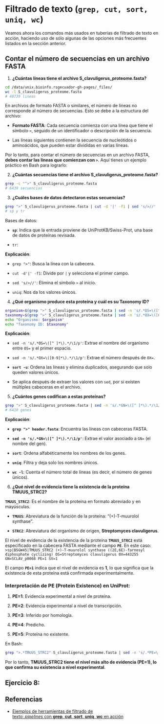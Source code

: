 # Filtrado de texto (`grep, cut, sort, uniq, wc`)

Veamos ahora los comandos más usados en tuberías de filtrado de texto en acción, haciendo uso de sólo algunas de las opciones más frecuentes listados en la sección anterior.

## Contar el número de secuencias en un archivo FASTA

1.  **¿Cuántas líneas tiene el archivo S_clavuligerus_proteome.fasta?**

``` .bash
cd /data/unix.bioinfo.rsgecuador-gh-pages/_files/
wc -l S_clavuligerus_proteome.fasta
# 40739 lineas
```

En archivos de formato FASTA o similares, el número de líneas no corresponde al número de secuencias. Esto se debe a la estructura del archivo:

-   **Formato FASTA**: Cada secuencia comienza con una línea que tiene el símbolo `>`, seguido de un identificador o descripción de la secuencia.

-   Las líneas siguientes contienen la secuencia de nucleótidos o aminoácidos, que pueden estar divididas en varias líneas.

Por lo tanto, para contar el número de secuencias en un archivo FASTA, **debes contar las líneas que comienzan con `>`**. Aquí tienes un ejemplo práctico en Bash para lograrlo:

2.  **¿Cuántas secuencias tiene el archivo S_clavuligerus_proteome.fasta?**

``` .bash
grep -c "^>" S_clavuligerus_proteome.fasta
# 6439 secuencias
```

3.  **¿Cuáles bases de datos detectaron estas secuencias?**

``` .bash
grep ">" S_clavuligerus_proteome.fasta | cut -d '|' -f1 | sed 's/>//' | uniq
# sp y tr
```

Bases de datos:

-   **`sp`**: Indica que la entrada proviene de UniProtKB/Swiss-Prot, una base de datos de proteínas revisada.

-   `tr`:

**Explicación**:

-   `grep ">"`: Busca la línea con la cabecera.

-   `cut -d'|' -f1`: Divide por `|` y selecciona el primer campo.

-   `sed 's/>//'`: Elimina el símbolo `>` al inicio.

-   `uniq`: Nos da los valores únicos.

4.  **¿Qué organismo produce esta proteína y cuál es su Taxonomy ID?**

``` .bash
organism=$(grep ">" S_clavuligerus_proteome.fasta | sed -n 's/.*OS=\([^ ]*\).*/\1/p' | sort -u)
taxonomy=$(grep ">" S_clavuligerus_proteome.fasta | sed -n 's/.*OX=\([0-9]*\).*/\1/p' | sort -u)
echo "Organismo: $organism"
echo "Taxonomy ID: $taxonomy"
```

**Explicación**:

-   `sed -n 's/.*OS=\([^ ]*\).*/\1/p'`: Extrae el nombre del organismo entre `OS=` y el primer espacio.

-   `sed -n 's/.*OX=\([0-9]*\).*/\1/p'`: Extrae el número después de `OX=`.

```{=html}
<!-- -->
```
-   **`sort -u`**: Ordena las líneas y elimina duplicados, asegurando que solo queden valores únicos.

-   Se aplica después de extraer los valores con `sed`, por si existen múltiples cabeceras en el archivo.

5.  **¿Cuántos genes codifican a estas proteínas?**

``` .bash
grep ">" S_clavuligerus_proteome.fasta | sed -n 's/.*GN=\([^ ]*\).*/\1/p' | sort | uniq | wc -l
# 6410 genes
```

**Explicación**:

-   **`grep ">" header.fasta`**: Encuentra las líneas con cabeceras FASTA.

-   **`sed -n 's/.*GN=\([^ ]*\).*/\1/p'`**: Extrae el valor asociado a `GN=` (el nombre del gen).

-   **`sort`**: Ordena alfabéticamente los nombres de los genes.

-   **`uniq`**: Filtra y deja solo los nombres únicos.

-   **`wc -l`**: Cuenta el número total de líneas (es decir, el número de genes únicos).

6.  **¿Qué nivel de evidencia tiene la existencia de la proteína TMUUS_STRC2?**

::: callout-note
**`TMUUS_STRC2`**: Es el nombre de la proteína en formato abreviado y en mayúsculas.

-   **`TMUUS`**: Abreviatura de la función de la proteína: "(+)-T-muurolol synthase".

-   **`STRC2`**: Abreviatura del organismo de origen, **Streptomyces clavuligerus**.
:::

El nivel de evidencia de la existencia de la proteína **`TMUUS_STRC2`** está especificado en la cabecera FASTA mediante el campo **`PE`**. En este caso: `>sp|B5GW45|TMUUS_STRC2 (+)-T-muurolol synthase ((2E,6E)-farnesyl diphosphate cyclizing) OS=Streptomyces clavuligerus OX=443255 GN=SCLAV_p0068 PE=1 SV=1`

El campo **`PE=1`** indica que el nivel de evidencia es **1**, lo que significa que la existencia de esta proteína está confirmada experimentalmente.

### **Interpretación de PE (Protein Existence) en UniProt:**

1.  **PE=1**: Evidencia experimental a nivel de proteína.

2.  **PE=2**: Evidencia experimental a nivel de transcripción.

3.  **PE=3**: Inferido por homología.

4.  **PE=4**: Predicho.

5.  **PE=5**: Proteína no existente.

En Bash:

``` .bash
grep ">.*TMUUS_STRC2" S_clavuligerus_proteome.fasta | sed -n 's/.*PE=\([0-9]\).*/\1/p'
```

Por lo tanto, **TMUUS_STRC2 tiene el nivel más alto de evidencia (PE=1), lo que confirma su existencia a nivel experimental**.

## **Ejercicio 8:**

## Referencias

-   [Ejemplos de herramientas de filtrado de texto: *pipelines* con **grep**, **cut**, **sort**, **uniq**, **wc** en acción](https://vinuesa.github.io/intro2linux/index.html#ejemplos-de-herramientas-de-filtrado-de-texto-pipelines-con-grep-cut-sort-uniq-wc-en-acci%C3%B3n)
